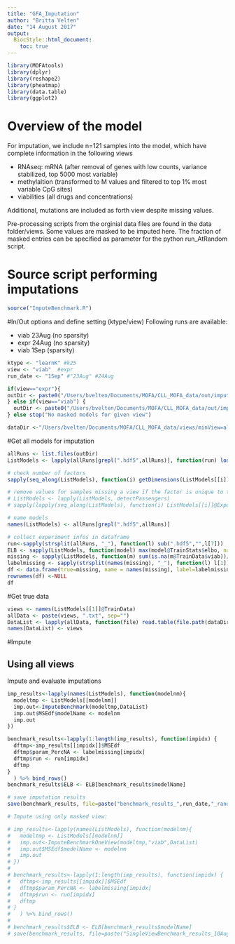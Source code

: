```yaml
---
title: "GFA_Imputation"
author: "Britta Velten"
date: "14 August 2017"
output:
  BiocStyle::html_document:
    toc: true
---
```


```r
library(MOFAtools)
library(dplyr)
library(reshape2)
library(pheatmap)
library(data.table)
library(ggplot2)
```

# Overview of the model

For imputation, we include n=121 samples into the model, which have complete information in the following views

- RNAseq: mRNA (after removal of genes with low counts, variance stabilized, top 5000 most variable)
- methylaltion (transformed to M values and filtered to top 1% most variable CpG sites)
- viabilities (all drugs and concentrations)

Additional, mutations are included as forth view despite missing values.

Pre-processing scripts from the orginial data files are found in the data folder/views.
Some values are masked to be imputed here. The fraction of masked entries can be specified as parameter for the python run_AtRandom script.

# Source script performing imputations
```r
source("ImputeBenchmark.R")
```


#In/Out options and define setting (ktype/view)
Following runs are available:

- viab 23Aug (no sparsity)
- expr 24Aug (no sparsity)
- viab 1Sep (sparsity)

```r
ktype <- "learnK" #k25
view <- "viab"  #expr
run_date <- "1Sep" #"23Aug" #24Aug
```

```r
if(view=="expr"){
outDir <- paste0("/Users/bvelten/Documents/MOFA/CLL_MOFA_data/out/imputation/missingAtRandom/", run_date)
} else if(view=="viab") {
  outDir <- paste0("/Users/bvelten/Documents/MOFA/CLL_MOFA_data/out/imputation/missingAtRandom/",run_date)
} else stop("No masked models for given view")

dataDir <-"/Users/bvelten/Documents/MOFA/CLL_MOFA_data/views/minView=all/"

```

#Get all models for imputation
```r
allRuns <- list.files(outDir)
ListModels <- lapply(allRuns[grepl(".hdf5",allRuns)], function(run) loadModel(file.path(outDir, run), sortFactors = F))

# check number of factors
sapply(seq_along(ListModels), function(i) getDimensions(ListModels[[i]])$K)

# remove values for samples missing a view if the factor is unique to this view (now taken care of in loadModel)
# ListModels <- lapply(ListModels, detectPassengers)
# sapply(lapply(seq_along(ListModels), function(i) ListModels[[i]]@Expectations$Z$E), function(z) any(is.na(z)))

# name models
names(ListModels) <- allRuns[grepl(".hdf5",allRuns)]

# collect experiment infos in dataframe
run<-sapply(strsplit(allRuns, "_"), function(l) sub(".hdf5","",l[7]))
ELB <- sapply(ListModels, function(model) max(model@TrainStats$elbo, na.rm = T))
missing <- sapply(ListModels, function(m) sum(is.na(m@TrainData$viab))/prod(dim(m@TrainData$viab)))
labelmissing <- sapply(strsplit(names(missing), "_"), function(l) l[1])
df <- data.frame(true=missing, name = names(missing), label=labelmissing)
rownames(df) <-NULL
df
```

#Get true data
```r
views <- names(ListModels[[1]]@TrainData)
allData <- paste(views, ".txt", sep="")
DataList <- lapply(allData, function(file) read.table(file.path(dataDir, file)))
names(DataList) <- views
```


#Impute

## Using all views
Impute and evaluate imputations
```r
imp_results<-lapply(names(ListModels), function(modelnm){
  modeltmp <- ListModels[[modelnm]]
  imp.out<-ImputeBenchmark(modeltmp,DataList)
  imp.out$MSEdf$modelName <- modelnm
  imp.out
}) 

benchmark_results<-lapply(1:length(imp_results), function(impidx) {
  dftmp<-imp_results[[impidx]]$MSEdf
  dftmp$param_PercNA <- labelmissing[impidx]
  dftmp$run <- run[impidx]
  dftmp
}
  ) %>% bind_rows()
benchmark_results$ELB <- ELB[benchmark_results$modelName]

# save imputation results
save(benchmark_results, file=paste("benchmark_results_",run_date,"_random_",view,"_rmPassengers_",ktype,".RData", sep=""))
```

```r
# Impute using only masked view:

# imp_results<-lapply(names(ListModels), function(modelnm){
#   modeltmp <- ListModels[[modelnm]]
#   imp.out<-ImputeBenchmarkOneView(modeltmp,"viab",DataList)
#   imp.out$MSEdf$modelName <- modelnm
#   imp.out
# }) 
# 
# benchmark_results<-lapply(1:length(imp_results), function(impidx) {
#   dftmp<-imp_results[[impidx]]$MSEdf
#   dftmp$param_PercNA <- labelmissing[impidx]
#   dftmp$run <- run[impidx]
#   dftmp
# }
#   ) %>% bind_rows()
# 
# benchmark_results$ELB <- ELB[benchmark_results$modelName]
# save(benchmark_results, file=paste("SingleViewBenchmark_results_10Aug_random_viab_rmPassengers_",ktype,".RData", sep=""))
```

